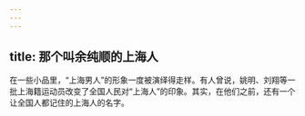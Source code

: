 ```yaml
---
---
---
```

title: 那个叫余纯顺的上海人
---




在一些小品里，“上海男人”的形象一度被演绎得走样。有人曾说，姚明、刘翔等一批上海籍运动员改变了全国人民对“上海人”的印象。其实，在他们之前，还有一个让全国人都记住的上海人的名字。